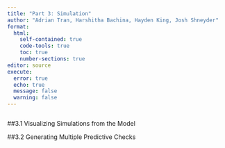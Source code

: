 ```yaml
---
title: "Part 3: Simulation"
author: "Adrian Tran, Harshitha Bachina, Hayden King, Josh Shneyder"
format: 
  html:
    self-contained: true
    code-tools: true
    toc: true
    number-sections: true
editor: source
execute: 
  error: true
  echo: true
  message: false
  warning: false
---
```


```r




```

##3.1 Visualizing Simulations from the Model




##3.2 Generating Multiple Predictive Checks

